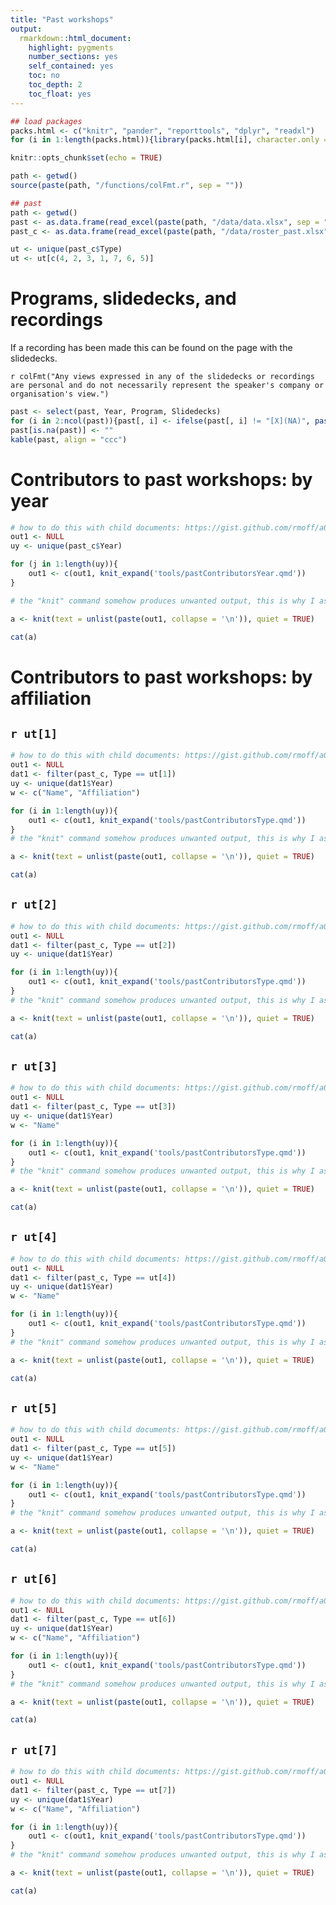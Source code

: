 ```yaml
---
title: "Past workshops"
output: 
  rmarkdown::html_document:
    highlight: pygments
    number_sections: yes
    self_contained: yes
    toc: no
    toc_depth: 2
    toc_float: yes
---
```


```r
## load packages
packs.html <- c("knitr", "pander", "reporttools", "dplyr", "readxl")
for (i in 1:length(packs.html)){library(packs.html[i], character.only = TRUE)}

knitr::opts_chunk$set(echo = TRUE)

path <- getwd()
source(paste(path, "/functions/colFmt.r", sep = ""))

## past
path <- getwd()
past <- as.data.frame(read_excel(paste(path, "/data/data.xlsx", sep = ""), col_types = NULL))
past_c <- as.data.frame(read_excel(paste(path, "/data/roster_past.xlsx", sep = ""), col_types = NULL))

ut <- unique(past_c$Type)
ut <- ut[c(4, 2, 3, 1, 7, 6, 5)]
```

# Programs, slidedecks, and recordings

If a recording has been made this can be found on the page with the slidedecks.

`r colFmt("Any views expressed in any of the slidedecks or recordings are personal and do not necessarily represent the speaker's company or organisation's view.")`

```r
past <- select(past, Year, Program, Slidedecks)
for (i in 2:ncol(past)){past[, i] <- ifelse(past[, i] != "[X](NA)", paste("[X](", past[, i], ")", sep = ""), "")}
past[is.na(past)] <- ""
kable(past, align = "ccc")
```

# Contributors to past workshops: by year

::: {.panel-tabset .nav-pills}

```r
# how to do this with child documents: https://gist.github.com/rmoff/a043676a2f084b81a434
out1 <- NULL
uy <- unique(past_c$Year)

for (j in 1:length(uy)){
    out1 <- c(out1, knit_expand('tools/pastContributorsYear.qmd'))
}

# the "knit" command somehow produces unwanted output, this is why I assign its output to a and use a separate chunk to display a

a <- knit(text = unlist(paste(out1, collapse = '\n')), quiet = TRUE)
```

```r
cat(a)
```

:::

# Contributors to past workshops: by affiliation

## `r ut[1]`

::: {.panel-tabset .nav-pills}

```r
# how to do this with child documents: https://gist.github.com/rmoff/a043676a2f084b81a434
out1 <- NULL
dat1 <- filter(past_c, Type == ut[1])
uy <- unique(dat1$Year)
w <- c("Name", "Affiliation")

for (i in 1:length(uy)){
    out1 <- c(out1, knit_expand('tools/pastContributorsType.qmd'))
}
# the "knit" command somehow produces unwanted output, this is why I assign its output to a and use a separate chunk to display a

a <- knit(text = unlist(paste(out1, collapse = '\n')), quiet = TRUE)
```

```r
cat(a)
```

:::

## `r ut[2]`

::: {.panel-tabset .nav-pills}

```r
# how to do this with child documents: https://gist.github.com/rmoff/a043676a2f084b81a434
out1 <- NULL
dat1 <- filter(past_c, Type == ut[2])
uy <- unique(dat1$Year)

for (i in 1:length(uy)){
    out1 <- c(out1, knit_expand('tools/pastContributorsType.qmd'))
}
# the "knit" command somehow produces unwanted output, this is why I assign its output to a and use a separate chunk to display a

a <- knit(text = unlist(paste(out1, collapse = '\n')), quiet = TRUE)
```

```r
cat(a)
```

:::

## `r ut[3]`

::: {.panel-tabset .nav-pills}

```r
# how to do this with child documents: https://gist.github.com/rmoff/a043676a2f084b81a434
out1 <- NULL
dat1 <- filter(past_c, Type == ut[3])
uy <- unique(dat1$Year)
w <- "Name"

for (i in 1:length(uy)){
    out1 <- c(out1, knit_expand('tools/pastContributorsType.qmd'))
}
# the "knit" command somehow produces unwanted output, this is why I assign its output to a and use a separate chunk to display a

a <- knit(text = unlist(paste(out1, collapse = '\n')), quiet = TRUE)
```

```r
cat(a)
```

:::

## `r ut[4]`

::: {.panel-tabset .nav-pills}

```r
# how to do this with child documents: https://gist.github.com/rmoff/a043676a2f084b81a434
out1 <- NULL
dat1 <- filter(past_c, Type == ut[4])
uy <- unique(dat1$Year)
w <- "Name"

for (i in 1:length(uy)){
    out1 <- c(out1, knit_expand('tools/pastContributorsType.qmd'))
}
# the "knit" command somehow produces unwanted output, this is why I assign its output to a and use a separate chunk to display a

a <- knit(text = unlist(paste(out1, collapse = '\n')), quiet = TRUE)
```

```r
cat(a)
```

:::

## `r ut[5]`

::: {.panel-tabset .nav-pills}

```r
# how to do this with child documents: https://gist.github.com/rmoff/a043676a2f084b81a434
out1 <- NULL
dat1 <- filter(past_c, Type == ut[5])
uy <- unique(dat1$Year)
w <- "Name"

for (i in 1:length(uy)){
    out1 <- c(out1, knit_expand('tools/pastContributorsType.qmd'))
}
# the "knit" command somehow produces unwanted output, this is why I assign its output to a and use a separate chunk to display a

a <- knit(text = unlist(paste(out1, collapse = '\n')), quiet = TRUE)
```

```r
cat(a)
```

:::

## `r ut[6]`

::: {.panel-tabset .nav-pills}

```r
# how to do this with child documents: https://gist.github.com/rmoff/a043676a2f084b81a434
out1 <- NULL
dat1 <- filter(past_c, Type == ut[6])
uy <- unique(dat1$Year)
w <- c("Name", "Affiliation")

for (i in 1:length(uy)){
    out1 <- c(out1, knit_expand('tools/pastContributorsType.qmd'))
}
# the "knit" command somehow produces unwanted output, this is why I assign its output to a and use a separate chunk to display a

a <- knit(text = unlist(paste(out1, collapse = '\n')), quiet = TRUE)
```

```r
cat(a)
```

:::

## `r ut[7]`

::: {.panel-tabset .nav-pills}

```r
# how to do this with child documents: https://gist.github.com/rmoff/a043676a2f084b81a434
out1 <- NULL
dat1 <- filter(past_c, Type == ut[7])
uy <- unique(dat1$Year)
w <- c("Name", "Affiliation")

for (i in 1:length(uy)){
    out1 <- c(out1, knit_expand('tools/pastContributorsType.qmd'))
}
# the "knit" command somehow produces unwanted output, this is why I assign its output to a and use a separate chunk to display a

a <- knit(text = unlist(paste(out1, collapse = '\n')), quiet = TRUE)
```

```r
cat(a)
```

:::